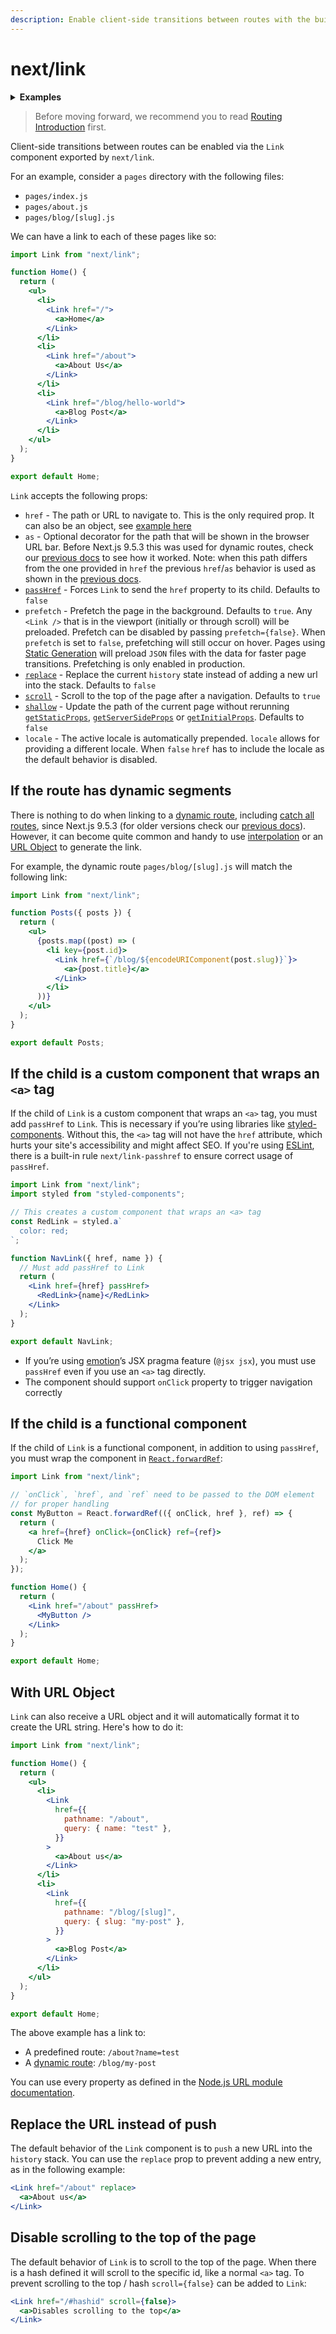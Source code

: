 ```yaml
---
description: Enable client-side transitions between routes with the built-in Link component.
---
```


# next/link

<details>
  <summary>
    <b>Examples</b>
  </summary>
  <ul>
    <li>
      <a href="https://github.com/vercel/next.js/tree/canary/examples/hello-world">
        Hello World
      </a>
    </li>
    <li>
      <a href="https://github.com/vercel/next.js/tree/canary/examples/active-class-name">
        Active className on Link
      </a>
    </li>
  </ul>
</details>

> Before moving forward, we recommend you to read [Routing Introduction](/docs/routing/introduction.md) first.

Client-side transitions between routes can be enabled via the `Link` component exported by `next/link`.

For an example, consider a `pages` directory with the following files:

- `pages/index.js`
- `pages/about.js`
- `pages/blog/[slug].js`

We can have a link to each of these pages like so:

```jsx
import Link from "next/link";

function Home() {
  return (
    <ul>
      <li>
        <Link href="/">
          <a>Home</a>
        </Link>
      </li>
      <li>
        <Link href="/about">
          <a>About Us</a>
        </Link>
      </li>
      <li>
        <Link href="/blog/hello-world">
          <a>Blog Post</a>
        </Link>
      </li>
    </ul>
  );
}

export default Home;
```

`Link` accepts the following props:

- `href` - The path or URL to navigate to. This is the only required prop. It can also be an object, see [example here](/docs/api-reference/next/link.md#with-url-object)
- `as` - Optional decorator for the path that will be shown in the browser URL bar. Before Next.js 9.5.3 this was used for dynamic routes, check our [previous docs](https://nextjs.org/docs/tag/v9.5.2/api-reference/next/link#dynamic-routes) to see how it worked. Note: when this path differs from the one provided in `href` the previous `href`/`as` behavior is used as shown in the [previous docs](https://nextjs.org/docs/tag/v9.5.2/api-reference/next/link#dynamic-routes).
- [`passHref`](#if-the-child-is-a-custom-component-that-wraps-an-a-tag) - Forces `Link` to send the `href` property to its child. Defaults to `false`
- `prefetch` - Prefetch the page in the background. Defaults to `true`. Any `<Link />` that is in the viewport (initially or through scroll) will be preloaded. Prefetch can be disabled by passing `prefetch={false}`. When `prefetch` is set to `false`, prefetching will still occur on hover. Pages using [Static Generation](/docs/basic-features/data-fetching/get-static-props.md) will preload `JSON` files with the data for faster page transitions. Prefetching is only enabled in production.
- [`replace`](#replace-the-url-instead-of-push) - Replace the current `history` state instead of adding a new url into the stack. Defaults to `false`
- [`scroll`](#disable-scrolling-to-the-top-of-the-page) - Scroll to the top of the page after a navigation. Defaults to `true`
- [`shallow`](/docs/routing/shallow-routing.md) - Update the path of the current page without rerunning [`getStaticProps`](/docs/basic-features/data-fetching/get-static-props.md), [`getServerSideProps`](/docs/basic-features/data-fetching/get-server-side-props.md) or [`getInitialProps`](/docs/api-reference/data-fetching/get-initial-props.md). Defaults to `false`
- `locale` - The active locale is automatically prepended. `locale` allows for providing a different locale. When `false` `href` has to include the locale as the default behavior is disabled.

## If the route has dynamic segments

There is nothing to do when linking to a [dynamic route](/docs/routing/dynamic-routes.md), including [catch all routes](/docs/routing/dynamic-routes.md#catch-all-routes), since Next.js 9.5.3 (for older versions check our [previous docs](https://nextjs.org/docs/tag/v9.5.2/api-reference/next/link#dynamic-routes)). However, it can become quite common and handy to use [interpolation](/docs/routing/introduction.md#linking-to-dynamic-paths) or an [URL Object](#with-url-object) to generate the link.

For example, the dynamic route `pages/blog/[slug].js` will match the following link:

```jsx
import Link from "next/link";

function Posts({ posts }) {
  return (
    <ul>
      {posts.map((post) => (
        <li key={post.id}>
          <Link href={`/blog/${encodeURIComponent(post.slug)}`}>
            <a>{post.title}</a>
          </Link>
        </li>
      ))}
    </ul>
  );
}

export default Posts;
```

## If the child is a custom component that wraps an `<a>` tag

If the child of `Link` is a custom component that wraps an `<a>` tag, you must add `passHref` to `Link`. This is necessary if you’re using libraries like [styled-components](https://styled-components.com/). Without this, the `<a>` tag will not have the `href` attribute, which hurts your site's accessibility and might affect SEO. If you're using [ESLint](/docs/basic-features/eslint.md#eslint-plugin), there is a built-in rule `next/link-passhref` to ensure correct usage of `passHref`.

```jsx
import Link from "next/link";
import styled from "styled-components";

// This creates a custom component that wraps an <a> tag
const RedLink = styled.a`
  color: red;
`;

function NavLink({ href, name }) {
  // Must add passHref to Link
  return (
    <Link href={href} passHref>
      <RedLink>{name}</RedLink>
    </Link>
  );
}

export default NavLink;
```

- If you’re using [emotion](https://emotion.sh/)’s JSX pragma feature (`@jsx jsx`), you must use `passHref` even if you use an `<a>` tag directly.
- The component should support `onClick` property to trigger navigation correctly

## If the child is a functional component

If the child of `Link` is a functional component, in addition to using `passHref`, you must wrap the component in [`React.forwardRef`](https://reactjs.org/docs/react-api.html#reactforwardref):

```jsx
import Link from "next/link";

// `onClick`, `href`, and `ref` need to be passed to the DOM element
// for proper handling
const MyButton = React.forwardRef(({ onClick, href }, ref) => {
  return (
    <a href={href} onClick={onClick} ref={ref}>
      Click Me
    </a>
  );
});

function Home() {
  return (
    <Link href="/about" passHref>
      <MyButton />
    </Link>
  );
}

export default Home;
```

## With URL Object

`Link` can also receive a URL object and it will automatically format it to create the URL string. Here's how to do it:

```jsx
import Link from "next/link";

function Home() {
  return (
    <ul>
      <li>
        <Link
          href={{
            pathname: "/about",
            query: { name: "test" },
          }}
        >
          <a>About us</a>
        </Link>
      </li>
      <li>
        <Link
          href={{
            pathname: "/blog/[slug]",
            query: { slug: "my-post" },
          }}
        >
          <a>Blog Post</a>
        </Link>
      </li>
    </ul>
  );
}

export default Home;
```

The above example has a link to:

- A predefined route: `/about?name=test`
- A [dynamic route](/docs/routing/dynamic-routes.md): `/blog/my-post`

You can use every property as defined in the [Node.js URL module documentation](https://nodejs.org/api/url.html#url_url_strings_and_url_objects).

## Replace the URL instead of push

The default behavior of the `Link` component is to `push` a new URL into the `history` stack. You can use the `replace` prop to prevent adding a new entry, as in the following example:

```jsx
<Link href="/about" replace>
  <a>About us</a>
</Link>
```

## Disable scrolling to the top of the page

The default behavior of `Link` is to scroll to the top of the page. When there is a hash defined it will scroll to the specific id, like a normal `<a>` tag. To prevent scrolling to the top / hash `scroll={false}` can be added to `Link`:

```jsx
<Link href="/#hashid" scroll={false}>
  <a>Disables scrolling to the top</a>
</Link>
```

